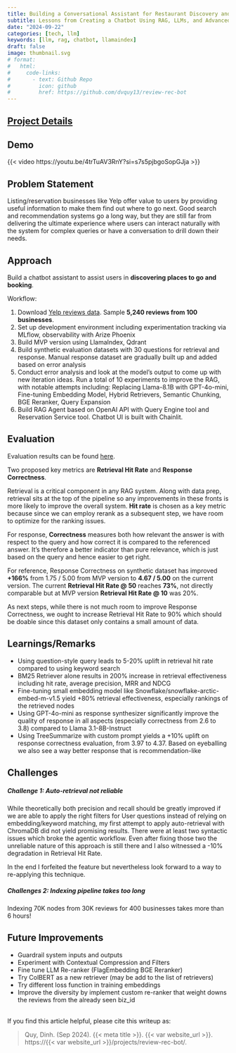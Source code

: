 ```yaml
---
title: Building a Conversational Assistant for Restaurant Discovery and Booking
subtitle: Lessons from Creating a Chatbot Using RAG, LLMs, and Advanced Retrieval Techniques
date: "2024-09-22"
categories: [tech, llm]
keywords: [llm, rag, chatbot, llamaindex]
draft: false
image: thumbnail.svg
# format:
#   html:
#     code-links:
#       - text: Github Repo
#         icon: github
#         href: https://github.com/dvquy13/review-rec-bot
---
```


::: {.callout-note appearance="simple"}
## [Project Details](https://github.com/dvquy13/review-rec-bot)
:::

## Demo

{{< video https://youtu.be/4trTuAV3RnY?si=s7s5pjbgoSopGJja >}}

## Problem Statement

Listing/reservation businesses like Yelp offer value to users by providing useful information to make them find out where to go next. Good search and recommendation systems go a long way, but they are still far from delivering the ultimate experience where users can interact naturally with the system for complex queries or have a conversation to drill down their needs.


## Approach

Build a chatbot assistant to assist users in **discovering places to go and booking**.

Workflow:

1. Download [Yelp reviews data](https://www.yelp.com/dataset). Sample **5,240 reviews from 100 businesses**.
2. Set up development environment including experimentation tracking via MLflow, observability with Arize Phoenix
3. Build MVP version using LlamaIndex, Qdrant
4. Build synthetic evaluation datasets with 30 questions for retrieval and response. Manual response dataset are gradually built up and added based on error analysis
5. Conduct error analysis and look at the model's output to come up with new iteration ideas. Run a total of 10 experiments to improve the RAG, with notable attempts including: Replacing Llama-8.1B with GPT-4o-mini, Fine-tuning Embedding Model, Hybrid Retrievers, Semantic Chunking, BGE Reranker, Query Expansion
6. Build RAG Agent based on OpenAI API with Query Engine tool and Reservation Service tool. Chatbot UI is built with Chainlit.

## Evaluation

Evaluation results can be found [here](https://drive.google.com/file/d/1GU0gnChJBBlB-xfaMEcnmGiHhUFKzfqb/view?usp=sharing).

Two proposed key metrics are **Retrieval Hit Rate** and **Response Correctness**.

Retrieval is a critical component in any RAG system. Along with data prep, retrieval sits at the top of the pipeline so any improvements in these fronts is more likely to improve the overall system. **Hit rate** is chosen as a key metric because since we can employ rerank as a subsequent step, we have room to optimize for the ranking issues. 

For response, **Correctness** measures both how relevant the answer is with respect to the query and how correct it is compared to the referenced answer. It’s therefore a better indicator than pure relevance, which is just based on the query and hence easier to get right.

For reference, Response Correctness on synthetic dataset has improved **+166%** from 1.75 / 5.00 from MVP version to **4.67 / 5.00** on the current version. The current **Retrieval Hit Rate @ 50** reaches **73%**, not directly comparable but at MVP version **Retrieval Hit Rate @ 10** was 20%.

As next steps, while there is not much room to improve Response Correctness, we ought to increase Retrieval Hit Rate to 90% which should be doable since this dataset only contains a small amount of data.

## Learnings/Remarks

- Using question-style query leads to 5-20% uplift in retrieval hit rate compared to using keyword search
- BM25 Retriever alone results in 200% increase in retrieval effectiveness including hit rate, average precision, MRR and NDCG
- Fine-tuning small embedding model like Snowflake/snowflake-arctic-embed-m-v1.5 yield +80% retrieval effectiveness, especially rankings of the retrieved nodes
- Using GPT-4o-mini as response synthesizer significantly improve the quality of response in all aspects (especially correctness from 2.6 to 3.8) compared to Llama 3.1-8B-Instruct
- Using TreeSummarize with custom prompt yields a +10% uplift on response correctness evaluation, from 3.97 to 4.37. Based on eyeballing we also see a way better response that is recommendation-like


## Challenges

##### Challenge 1: Auto-retrieval not reliable

While theoretically both precision and recall should be greatly improved if we are able to apply the right filters for User questions instead of relying on embedding/keyword matching, my first attempt to apply auto-retrieval with ChromaDB did not yield promising results. There were at least two syntactic issues which broke the agentic workflow. Even after fixing those two the unreliable nature of this approach is still there and I also witnessed a -10% degradation in Retrieval Hit Rate.

In the end I forfeited the feature but nevertheless look forward to a way to re-applying this technique.

##### Challenges 2: Indexing pipeline takes too long

Indexing 70K nodes from 30K reviews for 400 businesses takes more than 6 hours!


## Future Improvements

- Guardrail system inputs and outputs
- Experiment with Contextual Compression and Filters
- Fine tune LLM Re-ranker (FlagEmbedding BGE Reranker)
- Try ColBERT as a new retriever (may be add to the list of retrievers)
- Try different loss function in training embeddings
- Improve the diversity by implement custom re-ranker that weight downs the reviews from the already seen biz\_id

<br>
If you find this article helpful, please cite this writeup as:

> Quy, Dinh. (Sep 2024). {{< meta title >}}. {{< var website_url >}}. https://{{< var website_url >}}/projects/review-rec-bot/.
